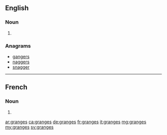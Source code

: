 ==English==

===Noun===
{{head|en|noun plural form}}

# {{plural of|grange|lang=en}}

===Anagrams===
* [[gangers#English|gangers]]
* [[naggers#English|naggers]]
* [[snagger#English|snagger]]

----

==French==

===Noun===
{{head|fr|noun plural form|g=f}}

# {{plural of|grange|lang=fr}}

[[ar:granges]]
[[ca:granges]]
[[de:granges]]
[[fr:granges]]
[[it:granges]]
[[mg:granges]]
[[my:granges]]
[[sv:granges]]